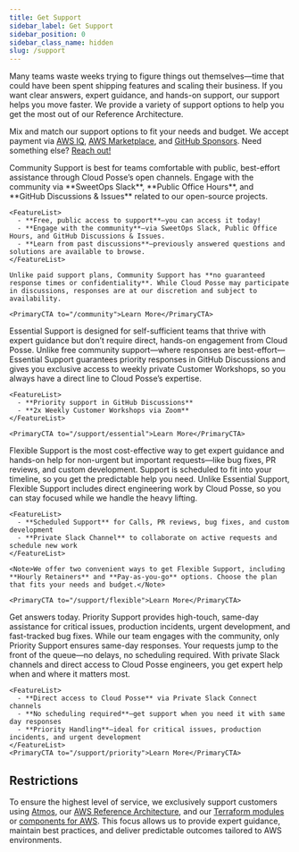 ```yaml
---
title: Get Support
sidebar_label: Get Support
sidebar_position: 0
sidebar_class_name: hidden
slug: /support
---
```


<Intro>
  Many teams waste weeks trying to figure things out themselves—time that could have been spent shipping features and scaling their business. If you want clear answers, expert guidance, and hands-on support, our support helps you move faster.  We provide a variety of support options to help you get the most out of our Reference Architecture.
</Intro>

Mix and match our support options to fit your needs and budget. We accept payment via [AWS IQ](https://cloudposse.com/awsiq), [AWS Marketplace](https://aws.amazon.com/marketplace/seller-profile?id=81c20b9c-5946-4909-8079-ff84dbb840ee), and [GitHub Sponsors](https://github.com/sponsors/cloudposse). Need something else? [Reach out!](https://cloudposse.com/meet)

<Tabs>

  <TabItem value="community" label="Community Support (Free)">
    Community Support is best for teams comfortable with public, best-effort assistance through Cloud Posse’s open channels. Engage with the community via **SweetOps Slack**, **Public Office Hours**, and **GitHub Discussions & Issues** related to our open-source projects.

    <FeatureList>
      - **Free, public access to support**—you can access it today!
      - **Engage with the community**—via SweetOps Slack, Public Office Hours, and GitHub Discussions & Issues.
      - **Learn from past discussions**—previously answered questions and solutions are available to browse.
    </FeatureList>

    Unlike paid support plans, Community Support has **no guaranteed response times or confidentiality**. While Cloud Posse may participate in discussions, responses are at our discretion and subject to availability.

    <PrimaryCTA to="/community">Learn More</PrimaryCTA>
  </TabItem>

  <TabItem value="essential" label="Essential Support" default>
    Essential Support is designed for self-sufficient teams that thrive with expert guidance but don’t require direct, hands-on engagement from Cloud Posse. Unlike free community support—where responses are best-effort—Essential Support guarantees priority responses in GitHub Discussions and gives you exclusive access to weekly private Customer Workshops, so you always have a direct line to Cloud Posse’s expertise.

    <FeatureList>
      - **Priority support in GitHub Discussions**
      - **2x Weekly Customer Workshops via Zoom**
    </FeatureList>

    <PrimaryCTA to="/support/essential">Learn More</PrimaryCTA>
  </TabItem>

  <TabItem value="flexible" label="Flexible Support">
    Flexible Support is the most cost-effective way to get expert guidance and hands-on help for non-urgent but important requests—like bug fixes, PR reviews, and custom development. Support is scheduled to fit into your timeline, so you get the predictable help you need. Unlike Essential Support, Flexible Support includes direct engineering work by Cloud Posse, so you can stay focused while we handle the heavy lifting.

    <FeatureList>
      - **Scheduled Support** for Calls, PR reviews, bug fixes, and custom development
      - **Private Slack Channel** to collaborate on active requests and schedule new work
    </FeatureList>

    <Note>We offer two convenient ways to get Flexible Support, including **Hourly Retainers** and **Pay-as-you-go** options. Choose the plan that fits your needs and budget.</Note>

    <PrimaryCTA to="/support/flexible">Learn More</PrimaryCTA>
  </TabItem>

  <TabItem value="priority" label="Priority Support">
    Get answers today. Priority Support provides high-touch, same-day assistance for critical issues, production incidents, urgent development, and fast-tracked bug fixes. While our team engages with the community, only Priority Support ensures same-day responses.  Your requests jump to the front of the queue—no delays, no scheduling required. With private Slack channels and direct access to Cloud Posse engineers, you get expert help when and where it matters most.

    <FeatureList>
      - **Direct access to Cloud Posse** via Private Slack Connect channels
      - **No scheduling required**—get support when you need it with same day responses
      - **Priority Handling**—ideal for critical issues, production incidents, and urgent development
    </FeatureList>
    <PrimaryCTA to="/support/priority">Learn More</PrimaryCTA>
  </TabItem>
</Tabs>


## Restrictions

To ensure the highest level of service, we exclusively support customers using
[Atmos](https://atmos.tools), our [AWS Reference Architecture](https://docs.cloudposse.com), and our [Terraform modules](https://docs.cloudposse.com/modules/) or
[components for AWS](https://docs.cloudposse.com/components/). This focus allows us to provide expert guidance, maintain best practices, and deliver predictable outcomes tailored to AWS environments.
